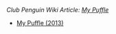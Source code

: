 ''Club Penguin Wiki Article: [[clubpenguinwiki:My Puffle|My Puffle]]''

*[[Media:2013-ENGamesBook1MyPuffle.swf|My Puffle (2013)]]
